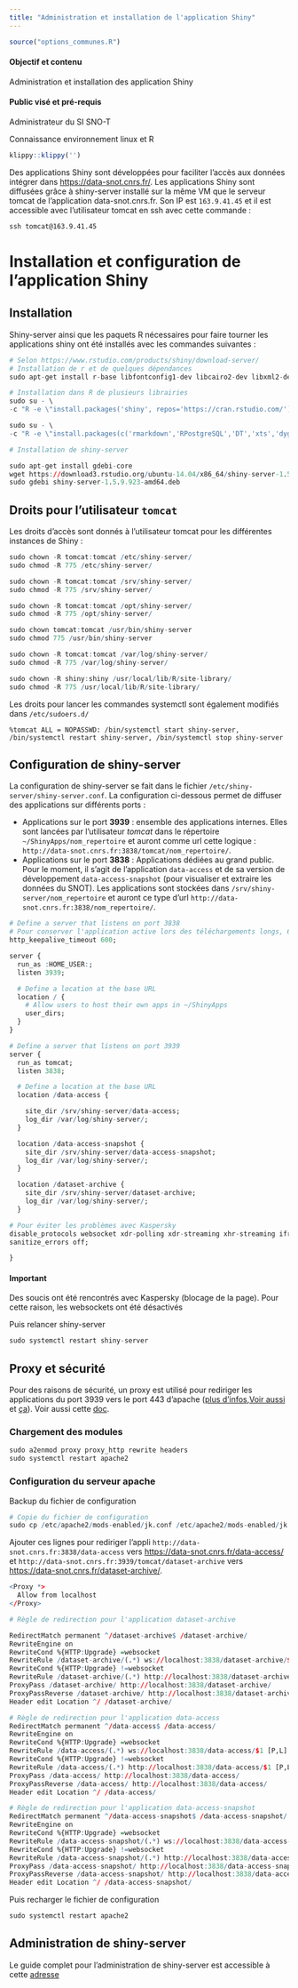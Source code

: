 ```yaml
---
title: "Administration et installation de l'application Shiny"
---
```


```r
source("options_communes.R")
```

<div class="alert alert-success" role="alert">
  <h4 class="alert-heading">**Objectif et contenu**</h4>
  <p>Administration et installation des application Shiny</p>
</div>

<div class="alert alert-info" role="alert">
  <h4 class="alert-heading">**Public visé et pré-requis**</h4>
  <p>Administrateur du SI SNO-T</p>
  <p>Connaissance environnement linux et R</p>
</div>

```r
klippy::klippy('')
```

Des applications Shiny sont développées pour faciliter l'accès aux données intégrer dans [https://data-snot.cnrs.fr/](https://data-snot.cnrs.fr/). Les applications Shiny sont diffusées grâce à shiny-server installé sur la même VM que le serveur tomcat de l'application data-snot.cnrs.fr. Son IP est `163.9.41.45` et il est accessible avec l'utilisateur tomcat en ssh avec cette commande :

```
ssh tomcat@163.9.41.45
```

# Installation et configuration de l'application Shiny

## Installation

Shiny-server ainsi que les paquets R nécessaires pour faire tourner les applications shiny ont été installés avec les commandes suivantes :

```r
# Selon https://www.rstudio.com/products/shiny/download-server/
# Installation de r et de quelques dépendances
sudo apt-get install r-base libfontconfig1-dev libcairo2-dev libxml2-dev

# Installation dans R de plusieurs librairies
sudo su - \
-c "R -e \"install.packages('shiny', repos='https://cran.rstudio.com/')\""

sudo su - \
-c "R -e \"install.packages(c('rmarkdown','RPostgreSQL','DT','xts','dygraphs','pool','leaflet','stringr','sp','data.table','anytime','curl','dplyr','shinyjs','shinycssloaders','shinyWidgets','plotly','reshape','shinythemes','shinydashboard','tableHTML','gridExtra','grid','shiny.i18n','RColorBrewer','shinyalert','gsubfn','suncalc','rintrojs','wesanderson','esquisse','officer','rvg'), repos='https://cran.rstudio.com/')\""

# Installation de shiny-server

sudo apt-get install gdebi-core
wget https://download3.rstudio.org/ubuntu-14.04/x86_64/shiny-server-1.5.9.923-amd64.deb
sudo gdebi shiny-server-1.5.9.923-amd64.deb
```

## Droits pour l'utilisateur `tomcat`

Les droits d'accès sont donnés à l'utilisateur tomcat pour les différentes instances de Shiny :

```r
sudo chown -R tomcat:tomcat /etc/shiny-server/
sudo chmod -R 775 /etc/shiny-server/

sudo chown -R tomcat:tomcat /srv/shiny-server/
sudo chmod -R 775 /srv/shiny-server/

sudo chown -R tomcat:tomcat /opt/shiny-server/
sudo chmod -R 775 /opt/shiny-server/

sudo chown tomcat:tomcat /usr/bin/shiny-server
sudo chmod 775 /usr/bin/shiny-server

sudo chown -R tomcat:tomcat /var/log/shiny-server/
sudo chmod -R 775 /var/log/shiny-server/

sudo chown -R shiny:shiny /usr/local/lib/R/site-library/
sudo chmod -R 775 /usr/local/lib/R/site-library/

```

Les droits pour lancer les commandes systemctl sont également modifiés dans `/etc/sudoers.d/`

```
%tomcat ALL = NOPASSWD: /bin/systemctl start shiny-server, /bin/systemctl restart shiny-server, /bin/systemctl stop shiny-server
```

## Configuration de shiny-server

La configuration de shiny-server se fait dans le fichier `/etc/shiny-server/shiny-server.conf`. La configuration ci-dessous permet de diffuser des applications sur différents ports :

- Applications sur le port **3939** : ensemble des applications internes. Elles sont lancées par l'utilisateur *tomcat* dans le répertoire `~/ShinyApps/nom_repertoire` et auront comme url cette logique : `http://data-snot.cnrs.fr:3838/tomcat/nom_repertoire/`.
- Applications sur le port **3838** : Applications dédiées au grand public. Pour le moment, il s'agit de l'application `data-access` et de sa version de développement `data-access-snapshot` (pour visualiser et extraire les données du SNOT). Les applications sont stockées dans `/srv/shiny-server/nom_repertoire` et auront ce type d'url `http://data-snot.cnrs.fr:3838/nom_repertoire/`. 

```r
# Define a server that listens on port 3838
# Pour conserver l'application active lors des téléchargements longs, 600s (par défaut, c'est 45s )
http_keepalive_timeout 600;

server {
  run_as :HOME_USER:;
  listen 3939;

  # Define a location at the base URL
  location / {
    # Allow users to host their own apps in ~/ShinyApps
    user_dirs; 
  }
}

# Define a server that listens on port 3939
server {
  run_as tomcat;
  listen 3838;

  # Define a location at the base URL
  location /data-access {

    site_dir /srv/shiny-server/data-access;
    log_dir /var/log/shiny-server/;
  }

  location /data-access-snapshot {
    site_dir /srv/shiny-server/data-access-snapshot;
    log_dir /var/log/shiny-server/;
  }

  location /dataset-archive {
    site_dir /srv/shiny-server/dataset-archive;
    log_dir /var/log/shiny-server/;
  }

# Pour éviter les problèmes avec Kaspersky
disable_protocols websocket xdr-polling xdr-streaming xhr-streaming iframe-eventsource iframe-htmlfile;
sanitize_errors off;

}
```

<div class="alert alert-danger" role="alert">
  <h4 class="alert-heading">**Important**</h4>
  <p>Des soucis ont été rencontrés avec Kaspersky (blocage de la page). Pour cette raison, les websockets ont été désactivés</p>
</div>

Puis relancer shiny-server

```r
sudo systemctl restart shiny-server
```

## Proxy et sécurité

Pour des raisons de sécurité, un proxy est utilisé pour rediriger les applications du port 3939 vers le port 443 d'apache ([plus d'infos](https://chrisbeeley.net/?p=1077),[Voir aussi](https://stackoverflow.com/questions/55460620/how-to-redirect-traffic-to-multiple-shiny-apps-using-apache-and-https) et [ça](https://support.rstudio.com/hc/en-us/articles/213733868-Running-Shiny-Server-with-a-Proxy)).
Voir aussi cette [doc](https://technique.arscenic.org/lamp-linux-apache-mysql-php/apache-le-serveur-http/modules-complementaires/article/mod_proxy-rediriger-en-tout).

### Chargement des modules 

```r
sudo a2enmod proxy proxy_http rewrite headers
sudo systemctl restart apache2
```

### Configuration du serveur apache

Backup du fichier de configuration

```r
# Copie du fichier de configuration 
sudo cp /etc/apache2/mods-enabled/jk.conf /etc/apache2/mods-enabled/jk.conf.old
```

Ajouter ces lignes pour rediriger l'appli `http://data-snot.cnrs.fr:3838/data-access` vers [https://data-snot.cnrs.fr/data-access/](https://data-snot.cnrs.fr/data-access/) et `http://data-snot.cnrs.fr:3939/tomcat/dataset-archive` vers [https://data-snot.cnrs.fr/dataset-archive/](https://data-snot.cnrs.fr/dataset-archive/).

```r
<Proxy *>
  Allow from localhost
</Proxy>

# Règle de redirection pour l'application dataset-archive

RedirectMatch permanent ^/dataset-archive$ /dataset-archive/
RewriteEngine on
RewriteCond %{HTTP:Upgrade} =websocket
RewriteRule /dataset-archive/(.*) ws://localhost:3838/dataset-archive/$1 [P,L]
RewriteCond %{HTTP:Upgrade} !=websocket
RewriteRule /dataset-archive/(.*) http://localhost:3838/dataset-archive/$1 [P,L]
ProxyPass /dataset-archive/ http://localhost:3838/dataset-archive/
ProxyPassReverse /dataset-archive/ http://localhost:3838/dataset-archive/
Header edit Location ^/ /dataset-archive/

# Règle de redirection pour l'application data-access
RedirectMatch permanent ^/data-access$ /data-access/
RewriteEngine on
RewriteCond %{HTTP:Upgrade} =websocket
RewriteRule /data-access/(.*) ws://localhost:3838/data-access/$1 [P,L]
RewriteCond %{HTTP:Upgrade} !=websocket
RewriteRule /data-access/(.*) http://localhost:3838/data-access/$1 [P,L]
ProxyPass /data-access/ http://localhost:3838/data-access/
ProxyPassReverse /data-access/ http://localhost:3838/data-access/
Header edit Location ^/ /data-access/

# Règle de redirection pour l'application data-access-snapshot
RedirectMatch permanent ^/data-access-snapshot$ /data-access-snapshot/
RewriteEngine on
RewriteCond %{HTTP:Upgrade} =websocket
RewriteRule /data-access-snapshot/(.*) ws://localhost:3838/data-access-snapshot/$1 [P,L]
RewriteCond %{HTTP:Upgrade} !=websocket
RewriteRule /data-access-snapshot/(.*) http://localhost:3838/data-access-snapshot/$1 [P,L]
ProxyPass /data-access-snapshot/ http://localhost:3838/data-access-snapshot/
ProxyPassReverse /data-access-snapshot/ http://localhost:3838/data-access-snapshot/
Header edit Location ^/ /data-access-snapshot/
```

Puis recharger le fichier de configuration

```r
sudo systemctl restart apache2
```

## Administration de shiny-server

Le guide complet pour l'administration de shiny-server est accessible à cette [adresse](https://docs.rstudio.com/shiny-server/)